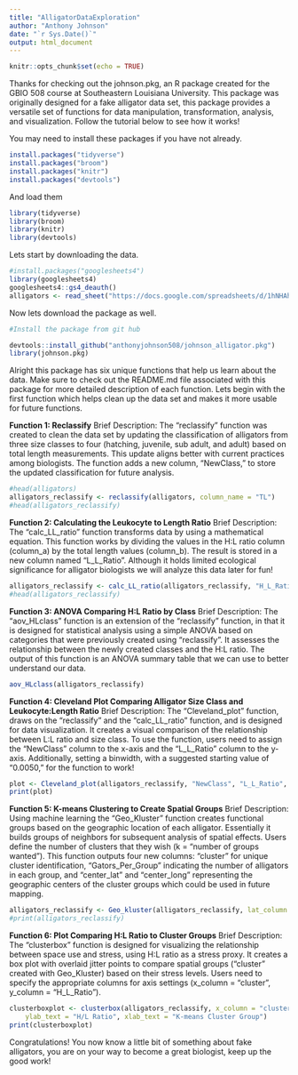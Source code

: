 ```yaml
---
title: "AlligatorDataExploration"
author: "Anthony Johnson"
date: "`r Sys.Date()`"
output: html_document
---
```


```r
knitr::opts_chunk$set(echo = TRUE)
```

Thanks for checking out the johnson.pkg, an R package created for the GBIO 508 course at Southeastern Louisiana University. This package was originally designed for a fake alligator data set, this package provides a versatile set of functions for data manipulation, transformation, analysis, and visualization. Follow the tutorial below to see how it works!


You may need to install these packages if you have not already.

```r

install.packages("tidyverse")
install.packages("broom")
install.packages("knitr")
install.packages("devtools")
```

And load them
```r
library(tidyverse) 
library(broom)
library(knitr)
library(devtools)
```




Lets start by downloading the data.

```r
#install.packages("googlesheets4")
library(googlesheets4)
googlesheets4::gs4_deauth()
alligators <- read_sheet("https://docs.google.com/spreadsheets/d/1hNHAhO4OhXzpw6LG0WN_AZxaEUiyDhairunCXgpVLqM/edit?usp=sharing")
```




Now lets download the package as well.

```r
#Install the package from git hub

devtools::install_github("anthonyjohnson508/johnson_alligator.pkg")
library(johnson.pkg)

```




Alright this package has six unique functions that help us learn about the data. Make sure to check out the README.md file associated with this package for more detailed description of each function. Lets begin with the first function which helps clean up the data set and makes it more usable for future functions. 




**Function 1: Reclassify**
Brief Description: The "reclassify" function was created to clean the data set by updating the classification of alligators from three size classes to four (hatching, juvenile, sub adult, and adult) based on total length measurements. This update aligns better with current practices among biologists. The function adds a new column, "NewClass," to store the updated classification for future analysis. 


```r

#head(alligators)
alligators_reclassify <- reclassify(alligators, column_name = "TL")
#head(alligators_reclassify)

```


**Function 2: Calculating the Leukocyte to Length Ratio**
Brief Description: The "calc_LL_ratio" function transforms data by using a mathematical equation. This function works by dividing the values in the H:L ratio column (column_a) by the total length values (column_b). The result is stored in a new column named "L_L_Ratio". Although it holds limited ecological significance for alligator biologists we will analyze this data later for fun!


```r

alligators_reclassify <- calc_LL_ratio(alligators_reclassify, "H_L_Ratio", "TL")
#head(alligators_reclassify)


```


**Function 3: ANOVA Comparing H:L Ratio by Class**
Brief Description: The "aov_HLclass" function is an extension of the "reclassify" function, in that it is designed for statistical analysis using a simple ANOVA based on categories that were previously created using "reclassify". It assesses the relationship between the newly created classes and the H:L ratio. The output of this function is an ANOVA summary table that we can use to better understand our data. 


```r

aov_HLclass(alligators_reclassify)

```


**Function 4: Cleveland Plot Comparing Alligator Size Class and Leukocyte:Length Ratio**
Brief Description: The "Cleveland_plot" function, draws on the "reclassify" and the "calc_LL_ratio" function, and is designed for data visualization. It creates a visual comparison of the relationship between L:L ratio and size class. To use the function, users need to assign the "NewClass" column to the x-axis and the "L_L_Ratio" column to the y-axis. Additionally, setting a binwidth, with a suggested starting value of "0.0050," for the function to work!


```r

plot <- Cleveland_plot(alligators_reclassify, "NewClass", "L_L_Ratio", 0.0050)
print(plot)

```


**Function 5: K-means Clustering to Create Spatial Groups**
Brief Description: Using machine learning the "Geo_Kluster" function creates functional groups based on the geographic location of each alligator. Essentially it builds groups of neighbors for subsequent analysis of spatial effects. Users define the number of clusters that they wish (k = "number of groups wanted"). This function outputs four new columns: "cluster" for unique cluster identification, "Gators_Per_Group" indicating the number of alligators in each group, and "center_lat" and "center_long" representing the geographic centers of the cluster groups which could be used in future mapping. 


```r

alligators_reclassify <- Geo_kluster(alligators_reclassify, lat_column = "Lat", long_column = "Long", k = 10)
#print(alligators_reclassify)

```


**Function 6: Plot Comparing H:L Ratio to Cluster Groups**
Brief Description: The "clusterbox" function is designed for visualizing the relationship between space use and stress, using H:L ratio as a stress proxy. It creates a box plot with overlaid jitter points to compare spatial groups ("cluster" created with Geo_Kluster) based on their stress levels. Users need to specify the appropriate columns for axis settings (x_column = "cluster", y_column = "H_L_Ratio").

```r

clusterboxplot <- clusterbox(alligators_reclassify, x_column = "cluster", y_column = "H_L_Ratio",
    ylab_text = "H/L Ratio", xlab_text = "K-means Cluster Group")
print(clusterboxplot)

```



Congratulations! You now know a little bit of something about fake alligators, you are on your way to become a great biologist, keep up the good work!


